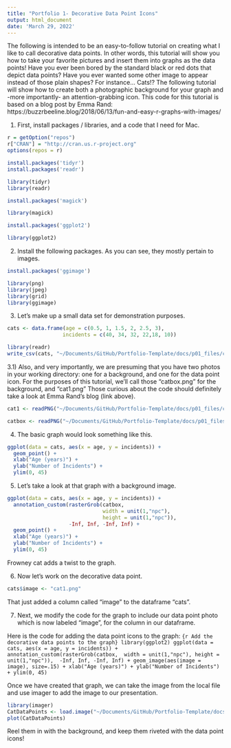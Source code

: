 ```yaml
---
title: "Portfolio 1- Decorative Data Point Icons"
output: html_document
date: 'March 29, 2022'
---
```


The following is intended to be an easy-to-follow tutorial on creating what I like to call decorative data points. In other words, this tutorial will show you how to take your favorite pictures and insert them into graphs as the data points!
Have you ever been bored by the standard black or red dots that depict data points?
Have you ever wanted some other image to appear instead of those plain shapes? For instance... Cats!?
The following tutorial will show how to create both a photographic background for your graph and -more importantly- an attention-grabbing icon. 
This code for this tutorial is based on a blog post by Emma Rand: https://buzzrbeeline.blog/2018/06/13/fun-and-easy-r-graphs-with-images/

1) First, install packages / libraries, and a code that I need for Mac. 

```r
r = getOption("repos")
r["CRAN"] = "http://cran.us.r-project.org"
options(repos = r)
```

```r
install.packages('tidyr')
install.packages('readr')
```

```r
library(tidyr)
library(readr)
```

```r
install.packages('magick')
```

```r
library(magick)
```

```r
install.packages('ggplot2')
```

```r
library(ggplot2)
```

2) Install the following packages. As you can see, they mostly pertain to images.
```r
install.packages('ggimage')
```

```r
library(png)
library(jpeg)
library(grid)
library(ggimage)
```

3) Let's make up a small data set for demonstration purposes. 
```r
cats <- data.frame(age = c(0.5, 1, 1.5, 2, 2.5, 3),
                  incidents = c(40, 34, 32, 22,18, 10))
```

```r
library(readr)
write_csv(cats, "~/Documents/GitHub/Portfolio-Template/docs/p01_files/cats.csv") 
```

3.1) Also, and very importantly, we are presuming that you have two photos in your working directory: one for a background, and one for the data point icon. For the purposes of this tutorial, we'll call those "catbox.png" for the background, and "cat1.png"
Those curious about the code should definitely take a look at Emma Rand's blog (link above).

```r
cat1 <- readPNG("~/Documents/GitHub/Portfolio-Template/docs/p01_files/cat1.png")
```

```r
catbox <- readPNG("~/Documents/GitHub/Portfolio-Template/docs/p01_files/catbox.png")
```

4) The basic graph would look something like this. 
```r
ggplot(data = cats, aes(x = age, y = incidents)) +
  geom_point() +
  xlab("Age (years)") +
  ylab("Number of Incidents") +
  ylim(0, 45)
```

5) Let's take a look at that graph with a background image.
```r
ggplot(data = cats, aes(x = age, y = incidents)) +
  annotation_custom(rasterGrob(catbox, 
                               width = unit(1,"npc"),
                               height = unit(1,"npc")), 
                    -Inf, Inf, -Inf, Inf) +
  geom_point() +
  xlab("Age (years)") +
  ylab("Number of Incidents") +
  ylim(0, 45)
```

Frowney cat adds a twist to the graph. 

6) Now let's work on the decorative data point.

```r
cats$image <- "cat1.png"
```
That just added a column called "image" to the dataframe "cats".

7) Next, we modify the code for the graph to include our data point photo which is now labeled "image", for the column in our dataframe. 

Here is the code for adding the data point icons to the graph:
``{r Add the decorative data points to the graph}
library(ggplot2)
ggplot(data = cats, aes(x = age, y = incidents)) +
annotation_custom(rasterGrob(catbox, 
width = unit(1,"npc"),
height = unit(1,"npc")), 
-Inf, Inf, -Inf, Inf) +
geom_image(aes(image = image), size=.15) +
xlab("Age (years)") +
ylab("Number of Incidents") +
ylim(0, 45)
``

Once we have created that graph, we can take the image from the local file and use imager to add the image to our presentation.

```r
library(imager)
CatDataPoints <- load.image("~/Documents/GitHub/Portfolio-Template/docs/p01_files/CatDataPoints.png")
plot(CatDataPoints)
```

Reel them in with the background, and keep them riveted with the data point icons!

